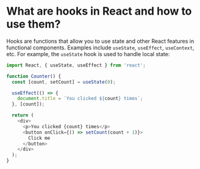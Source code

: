 # What are hooks in React and how to use them?

Hooks are functions that allow you to use state and other React features in functional components. Examples include `useState`, `useEffect`, `useContext`, etc. For example, the `useState` hook is used to handle local state:

```javascript
import React, { useState, useEffect } from 'react';

function Counter() {
  const [count, setCount] = useState(0);

  useEffect(() => {
    document.title = `You clicked ${count} times`;
  }, [count]);

  return (
    <div>
      <p>You clicked {count} times</p>
      <button onClick={() => setCount(count + 1)}>
        Click me
      </button>
    </div>
  );
}
```
